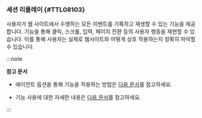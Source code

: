 ### 세션 리플레이 {#TTL08103}

<InDoc pages="analyze-ajax-hitmap"><ImgLang img='browser-analysis-ajax-hitmap-session-replay.png' desc='세션 리플레이' /></InDoc>

<InDoc pages="user-session-log-search"><ImgLang img="browser-analysis-user-session-log-details-session-replay.png" desc="세션 리플레이" /></InDoc>

사용자가 웹 사이트에서 수행하는 모든 이벤트를 기록하고 재생할 수 있는 기능을 제공합니다. <Cmdname sid="TTL08103" className="uitext" /> 기능을 통해 클릭, 스크롤, 입력, 페이지 전환 등의 사용자 행동을 재현할 수 있습니다. 이를 통해 사용자는 실제로 웹사이트와 어떻게 상호 작용하는지 정확히 파악할 수 있습니다. 

:::note

**참고 문서**

* 에이전트 옵션을 통해 <Cmdname sid="TTL08103" className="uitext" /> 기능을 적용하는 방법은 [다음 문서](session-replay#set-agentoption)를 참고하세요.

* <Cmdname sid="TTL08103" className="uitext" /> 기능 사용에 대한 자세한 내용은 [다음 문서](session-replay#usage)를 참고하세요.

:::